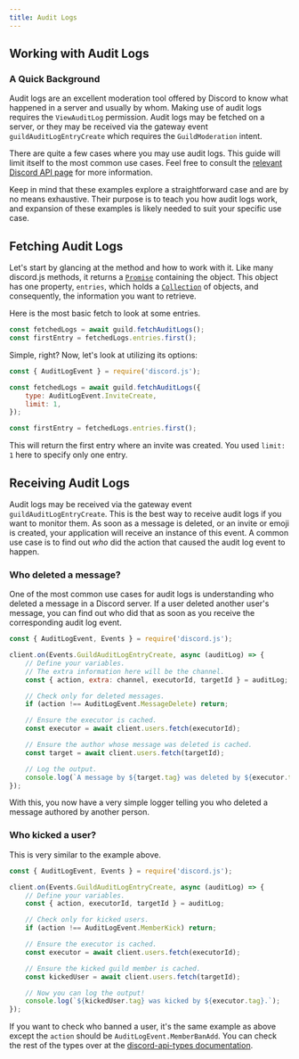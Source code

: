 ```yaml
---
title: Audit Logs
---
```


## Working with Audit Logs

### A Quick Background

Audit logs are an excellent moderation tool offered by Discord to know what happened in a server and usually by whom. Making use of audit logs requires the `ViewAuditLog` permission. Audit logs may be fetched on a server, or they may be received via the gateway event `guildAuditLogEntryCreate` which requires the `GuildModeration` intent.

There are quite a few cases where you may use audit logs. This guide will limit itself to the most common use cases. Feel free to consult the [relevant Discord API page](https://discord.com/developers/docs/resources/audit-log) for more information.

Keep in mind that these examples explore a straightforward case and are by no means exhaustive. Their purpose is to teach you how audit logs work, and expansion of these examples is likely needed to suit your specific use case.

## Fetching Audit Logs

Let's start by glancing at the <DocsLink path="Guild:Class#fetchAuditLogs" type="method" /> method and how to work with it. Like many discord.js methods, it returns a [`Promise`](../additional-info/async-await) containing the <DocsLink path="GuildAuditLogs:Class" /> object. This object has one property, `entries`, which holds a [`Collection`](../additional-info/collections) of <DocsLink path="GuildAuditLogsEntry:Class" /> objects, and consequently, the information you want to retrieve.

Here is the most basic fetch to look at some entries.

```js
const fetchedLogs = await guild.fetchAuditLogs();
const firstEntry = fetchedLogs.entries.first();
```

Simple, right? Now, let's look at utilizing its options:

```js
const { AuditLogEvent } = require('discord.js');

const fetchedLogs = await guild.fetchAuditLogs({
	type: AuditLogEvent.InviteCreate,
	limit: 1,
});

const firstEntry = fetchedLogs.entries.first();
```

This will return the first entry where an invite was created. You used `limit: 1` here to specify only one entry.

## Receiving Audit Logs

Audit logs may be received via the gateway event `guildAuditLogEntryCreate`. This is the best way to receive audit logs if you want to monitor them. As soon as a message is deleted, or an invite or emoji is created, your application will receive an instance of this event. A common use case is to find out _who_ did the action that caused the audit log event to happen.

### Who deleted a message?

One of the most common use cases for audit logs is understanding who deleted a message in a Discord server. If a user deleted another user's message, you can find out who did that as soon as you receive the corresponding audit log event.

```js
const { AuditLogEvent, Events } = require('discord.js');

client.on(Events.GuildAuditLogEntryCreate, async (auditLog) => {
	// Define your variables.
	// The extra information here will be the channel.
	const { action, extra: channel, executorId, targetId } = auditLog;

	// Check only for deleted messages.
	if (action !== AuditLogEvent.MessageDelete) return;

	// Ensure the executor is cached.
	const executor = await client.users.fetch(executorId);

	// Ensure the author whose message was deleted is cached.
	const target = await client.users.fetch(targetId);

	// Log the output.
	console.log(`A message by ${target.tag} was deleted by ${executor.tag} in ${channel}.`);
});
```

With this, you now have a very simple logger telling you who deleted a message authored by another person.

### Who kicked a user?

This is very similar to the example above.

```js
const { AuditLogEvent, Events } = require('discord.js');

client.on(Events.GuildAuditLogEntryCreate, async (auditLog) => {
	// Define your variables.
	const { action, executorId, targetId } = auditLog;

	// Check only for kicked users.
	if (action !== AuditLogEvent.MemberKick) return;

	// Ensure the executor is cached.
	const executor = await client.users.fetch(executorId);

	// Ensure the kicked guild member is cached.
	const kickedUser = await client.users.fetch(targetId);

	// Now you can log the output!
	console.log(`${kickedUser.tag} was kicked by ${executor.tag}.`);
});
```

If you want to check who banned a user, it's the same example as above except the `action` should be `AuditLogEvent.MemberBanAdd`. You can check the rest of the types over at the [discord-api-types documentation](https://discord-api-types.dev/api/discord-api-types-v10/enum/AuditLogEvent).
